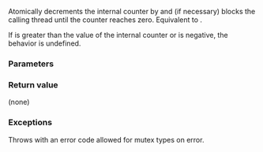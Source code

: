 {{cpp/thread/latch/title|arrive_and_wait}}
{{cpp/thread/latch/navbar}}

{{dcl begin}}
{{dcl|since=c++20|1=
void arrive_and_wait( std::ptrdiff_t n = 1 );
}}
{{dcl end}}

Atomically decrements the internal counter by {{c|n}} and (if necessary) blocks the calling 
thread until the counter reaches zero. Equivalent to {{c|count_down(n); wait();}}.

If {{c|n}} is greater than the value of the internal counter or is negative, the behavior is undefined.

===Parameters===
{{par begin}}
{{par|n|the value by which the internal counter is decreased}}
{{par end}}

===Return value===
(none)

===Exceptions===
Throws {{lc|std::system_error}} with an error code allowed for mutex types on error.

{{langlinks|es|ja|ru|zh}}